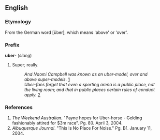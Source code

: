 ==English==

===Etymology===

From the German word [über], which means 'above' or 'over'.

===Prefix===
'''uber-''' (''slang'')
# Super; really.
#: '' And Naomi Campbell was known as an uber-model, over and above super-models.'' [http://en.wiktionary.org/wiki/Uber#References]
#: ''Uber-fans forget that even a sporting arena is a public place, not the living room; and that in public places certain rules of conduct apply.'' [http://en.wiktionary.org/wiki/Uber#References]
===References===
#''The Weekend Australian''. "Payne hopes for Uber-horse - Gelding fashionably attired for $3m race". Pg. 80. April 3, 2004.
#''Albuquerque Journal''. "This Is No Place For Noise." Pg. B1. January 11, 2004.